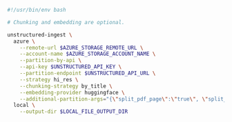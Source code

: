 ```bash CLI
#!/usr/bin/env bash

# Chunking and embedding are optional.

unstructured-ingest \
  azure \
    --remote-url $AZURE_STORAGE_REMOTE_URL \
    --account-name $AZURE_STORAGE_ACCOUNT_NAME \
    --partition-by-api \
    --api-key $UNSTRUCTURED_API_KEY \
    --partition-endpoint $UNSTRUCTURED_API_URL \
    --strategy hi_res \
    --chunking-strategy by_title \
    --embedding-provider huggingface \
    --additional-partition-args="{\"split_pdf_page\":\"true\", \"split_pdf_allow_failed\":\"true\", \"split_pdf_concurrency_level\": 15}" \
  local \
    --output-dir $LOCAL_FILE_OUTPUT_DIR
```
